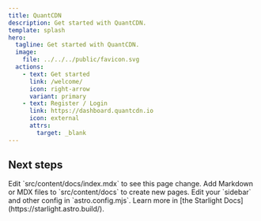 ```yaml
---
title: QuantCDN
description: Get started with QuantCDN.
template: splash
hero:
  tagline: Get started with QuantCDN.
  image:
    file: ../../../public/favicon.svg
  actions:
    - text: Get started
      link: /welcome/
      icon: right-arrow
      variant: primary
    - text: Register / Login
      link: https://dashboard.quantcdn.io
      icon: external
      attrs:
        target: _blank
---
```



## Next steps

<CardGrid>
	<Card title="Update content" icon="pencil">
		Edit `src/content/docs/index.mdx` to see this page change.
	</Card>
	<Card title="Add new content" icon="add-document">
		Add Markdown or MDX files to `src/content/docs` to create new pages.
	</Card>
	<Card title="Configure your site" icon="setting">
		Edit your `sidebar` and other config in `astro.config.mjs`.
	</Card>
	<Card title="Read the docs" icon="open-book">
		Learn more in [the Starlight Docs](https://starlight.astro.build/).
	</Card>
</CardGrid>
